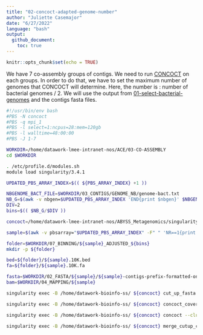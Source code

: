 ```yaml
---
title: "02-concoct-adapted-genome-number"
author: "Juliette Casemajor"
date: "6/27/2022"
language: "bash"
output:
  github_document:
    toc: true
---
```


```r
knitr::opts_chunk$set(echo = TRUE)
```

We have 7 co-assembly groups of contigs. We need to run [CONCOCT](https://concoct.readthedocs.io/en/latest/) on each groups.
In order to do that, we have to set the maximum number of genomes that CONCOCT will determine. Here, the number is : number of bacterial genomes / 2.
We will use the output from [01-select-bacterial-genomes](https://github.com/JCasemajor/ACE-polaribacter-internship/blob/main/01-select-bacterial-genomes.Rmd) and the contigs fasta files.

```bash
#!/usr/bin/env bash
#PBS -N concoct
#PBS -q mpi_1
#PBS -l select=1:ncpus=28:mem=120gb
#PBS -l walltime=48:00:00
#PBS -J 1-7

WORKDIR=/home/datawork-lmee-intranet-nos/ACE/03-CO-ASSEMBLY
cd $WORKDIR

. /etc/profile.d/modules.sh
module load singularity/3.4.1

UPDATED_PBS_ARRAY_INDEX=$(( ${PBS_ARRAY_INDEX} +1 ))

NBGENOME_BACT_FILE=$WORKDIR/03_CONTIGS/GENOME_NB/genome-bact.txt
NB_G=$(awk -v nbgen=$UPDATED_PBS_ARRAY_INDEX 'END{print $nbgen}' $NBGENOME_BACT_FILE)
DIV=2
bins=$(( $NB_G/$DIV ))

concoct=/home/datawork-lmee-intranet-nos/ABYSS_Metagenomics/singularity/concoct.sif

sample=$(awk -v pbsarray="$UPDATED_PBS_ARRAY_INDEX" -F" " 'NR==1{print $pbsarray}' $NBGENOME_BACT_FILE)

folder=$WORKDIR/07_BINNING/${sample}_ADJUSTED_${bins}
mkdir -p ${folder}

bed=${folder}/${sample}.10K.bed
fa=${folder}/${sample}.10K.fa

fasta=$WORKDIR/02_FASTA/${sample}/${sample}-contigs-prefix-formatted-only.fa
bam=$WORKDIR/04_MAPPING/${sample}

singularity exec -B /home/datawork-bioinfo-ss/ ${concoct} cut_up_fasta.py ${fasta} -c 10000 -o 0 --merge_last -b ${bed} >& ${fa} 2> cut_up_fasta.o${PBS_JOBID%.*}

singularity exec -B /home/datawork-bioinfo-ss/ ${concoct} concoct_coverage_table.py ${bed} ${bam}/*.bam >& ${folder}/coverage_table.tsv 2> concoct_coverage_table_${PBS_JOBNAME}.o${PBS_JOBID%.*}

singularity exec -B /home/datawork-bioinfo-ss/ ${concoct} concoct --clusters ${bins} -t ${NCPUS} --composition_file ${fa} --coverage_file ${folder}/coverage_table.tsv -b ${folder}/ >& concoct_${PBS_JOBNAME}.o${PBS_JOBID%.*} 2>&1

singularity exec -B /home/datawork-bioinfo-ss/ ${concoct} merge_cutup_clustering.py ${folder}/clustering_gt1000.csv >& ${folder}/clustering_merged.csv 2> merge_${PBS_JOBNAME}.o${PBS_JOBID%.*}
```

